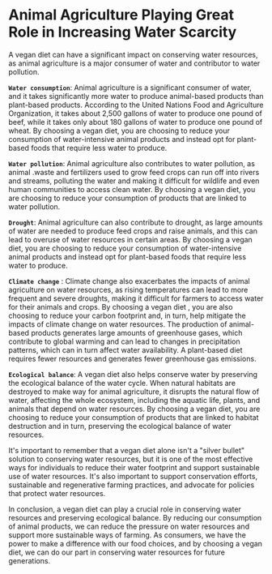 # Animal Agriculture Playing Great Role in  Increasing Water Scarcity

A vegan diet can have a significant impact on conserving water resources, as animal agriculture is a major consumer of water and contributor to water pollution.

**`Water consumption`**:          Animal agriculture is a significant consumer of water, and it takes significantly more water to produce animal-based products than plant-based products. According to the United Nations Food and Agriculture Organization, it takes about 2,500 gallons of water to produce one pound of beef, while it takes only about 180 gallons of water to produce one pound of wheat. By choosing a vegan diet, you are choosing to reduce your consumption of water-intensive animal products and instead opt for plant-based foods that require less water to produce.

**`Water pollution`**:             Animal agriculture also contributes to water pollution, as animal .waste and fertilizers used to grow feed crops can run off into rivers and streams, polluting the water and making it difficult for wildlife and even human communities to access clean water. By choosing a vegan diet, you are choosing to reduce your consumption of products that are linked to water pollution.

**`Drought`**:                    Animal agriculture can also contribute to drought, as large amounts of water are needed to produce feed crops and raise animals, and this can lead to overuse of water resources in certain areas. By choosing a vegan diet, you are choosing to reduce your consumption of water-intensive animal products and instead opt for plant-based foods that require less water to produce.

**`Climate change`** :                   Climate change also exacerbates the impacts of animal agriculture on water resources, as rising temperatures can lead to more frequent and severe droughts, making it difficult for farmers to access water for their animals and crops. By choosing a vegan diet , you are also choosing to reduce your carbon footprint and, in turn, help mitigate the impacts of climate change on water resources. The production of animal-based products generates large amounts of greenhouse gases, which contribute to global warming and can lead to changes in precipitation patterns, which can in turn affect water availability. A plant-based diet requires fewer resources and generates fewer greenhouse gas emissions.

**`Ecological balance`**:               A vegan diet also helps conserve water by preserving the ecological balance of the water cycle. When natural habitats are destroyed to make way for animal agriculture, it disrupts the natural flow of water, affecting the whole ecosystem, including the aquatic life, plants, and animals that depend on water resources. By choosing a vegan diet, you are choosing to reduce your consumption of products that are linked to habitat destruction and in turn, preserving the ecological balance of water resources.

It's important to remember that a vegan diet alone isn't a "silver bullet" solution to conserving water resources, but it is one of the most effective ways for individuals to reduce their water footprint and support sustainable use of water resources. It's also important to support conservation efforts, sustainable and regenerative farming practices, and advocate for policies that protect water resources.

In conclusion, a vegan diet can play a crucial role in conserving water resources and preserving ecological balance. By reducing our consumption of animal products, we can reduce the pressure on water resources and support more sustainable ways of farming. As consumers, we have the power to make a difference with our food choices, and by choosing a vegan diet, we can do our part in conserving water resources for future generations.



